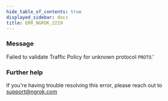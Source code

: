 ```yaml
---
hide_table_of_contents: true
displayed_sidebar: docs
title: ERR_NGROK_2229
---
```


### Message

Failed to validate Traffic Policy for unknown protocol `PROTO`.'

### Further help

If you're having trouble resolving this error, please reach out to [support@ngrok.com](mailto:support@ngrok.com?subject=Help%20with%20ERR_NGROK_2229)
